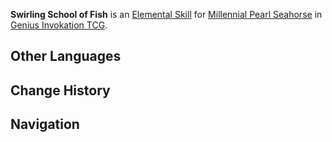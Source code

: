 {{Genius Invokation TCG Skill Infobox
|image      = Swirling School of Fish Character Card Skill.png
|type       = Elemental Skill
|character  = Millennial Pearl Seahorse
|element    = Electro
|matching   = 3
|energy     = 
|effect     = Deals 3 {{Color|Electro DMG}}. If this character has '''Fontemer Pearl''' attached, that '''Usage(s)''' +1. (Once per Round)
|order      = 2
}}
'''Swirling School of Fish''' is an [[Character Card Elemental Skill|Elemental Skill]] for [[Millennial Pearl Seahorse (Character Card)|Millennial Pearl Seahorse]] in [[Genius Invokation TCG]].

==Other Languages==
{{Other Languages
|en      = Swirling School of Fish
|zhs     = 霰舞鱼群
|zhs_rm  = Xiànwǔ Yúqún
|zht     = 霰舞魚群
|zht_rm  = Xiànwǔ Yúqún
|zh_tl   = Hailing School of Dancing Fish
|ja      = 游魚の群れ
|ja_rm   = Yuugyo no Mure
|ja_tl   = School of Swimming Fish
|ko      = 춤추는 물고기 떼
|ko_rm   = 
|ko_tl   = 
|es      = Girobanco de peces
|es_tl   = Fish Spinschool
|fr      = Banc de poissons dansants
|fr_tl   = Dancing School of Fish
|ru      = Круговорот рыбьей стаи
|ru_tl   = Whirl of School of Fish
|th      = Swirling School of Fish
|vi      = Đàn Cá Vần Vũ
|vi_tl   = 
|de      = Wirbelnder Fischschwarm
|de_tl   = Swirling School of Fish
|id      = Swirling School of Fish
|pt      = Cardume Rodopiante
|pt_tl   = 
|tr      = Balık Sürüsü Dansı
|tr_tl   = 
|it      = Banco di pesci danzanti
|it_tl   = 
}}

==Change History==
{{Change History|4.4}}

==Navigation==
{{Genius Invokation TCG Skill Navbox|Millennial Pearl Seahorse}}